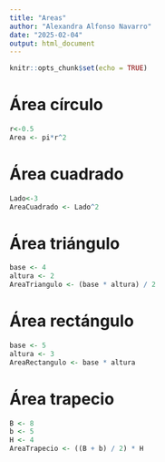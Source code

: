 ```yaml
---
title: "Areas"
author: "Alexandra Alfonso Navarro"
date: "2025-02-04"
output: html_document
---
```


```r
knitr::opts_chunk$set(echo = TRUE)
```
# Área círculo

```r
r<-0.5
Area <- pi*r^2
```
# Área cuadrado

```r
Lado<-3
AreaCuadrado <- Lado^2
```
# Área triángulo

```r
base <- 4
altura <- 2
AreaTriangulo <- (base * altura) / 2
```
# Área rectángulo

```r
base <- 5
altura <- 3
AreaRectangulo <- base * altura
```
# Área trapecio

```r
B <- 8
b <- 5
H <- 4
AreaTrapecio <- ((B + b) / 2) * H
```

